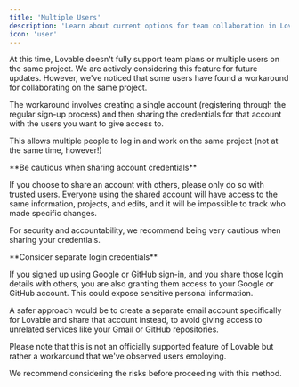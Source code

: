 ```yaml
---
title: 'Multiple Users'
description: 'Learn about current options for team collaboration in Lovable'
icon: 'user'
---
```


At this time, Lovable doesn't fully support team plans or multiple users on the same project. We are actively considering this feature for future updates. However, we've noticed that some users have found a workaround for collaborating on the same project.

The workaround involves creating a single account (registering through the regular sign-up process) and then sharing the credentials for that account with the users you want to give access to.

This allows multiple people to log in and work on the same project (not at the same time, however!)

<Warning>
  **Be cautious when sharing account credentials**

  If you choose to share an account with others, please only do so with trusted users. Everyone using the shared account will have access to the same information, projects, and edits, and it will be impossible to track who made specific changes.

  For security and accountability, we recommend being very cautious when sharing your credentials.
</Warning>

<Warning>
  **Consider separate login credentials**

  If you signed up using Google or GitHub sign-in, and you share those login details with others, you are also granting them access to your Google or GitHub account. This could expose sensitive personal information.

  A safer approach would be to create a separate email account specifically for Lovable and share that account instead, to avoid giving access to unrelated services like your Gmail or GitHub repositories.
</Warning>

Please note that this is not an officially supported feature of Lovable but rather a workaround that we've observed users employing.

We recommend considering the risks before proceeding with this method.